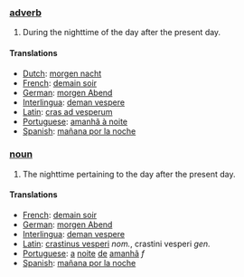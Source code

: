 === [[adverb]] ===

#During the nighttime of the day after the present day.

==== Translations ====
*[[Dutch]]: [[morgen nacht]]
*[[French]]: [[demain soir]]
*[[German]]: [[morgen Abend]]
*[[Interlingua]]: [[deman vespere]]
*[[Latin]]: [[cras ad vesperum]]
*[[Portuguese]]: [[amanhã à noite]]
*[[Spanish]]: [[mañana por la noche]]

=== [[noun]] ===

#The nighttime pertaining to the day after the present day.

==== Translations ====
*[[French]]: [[demain soir]]
*[[German]]: [[morgen Abend]]
*[[Interlingua]]: [[deman vespere]]
*[[Latin]]: [[crastinus vesperi]] ''nom.'', crastini vesperi ''gen.''
*[[Portuguese]]: [[a]] [[noite]] [[de]] [[amanhã]] ''f''
*[[Spanish]]: [[mañana por la noche]]